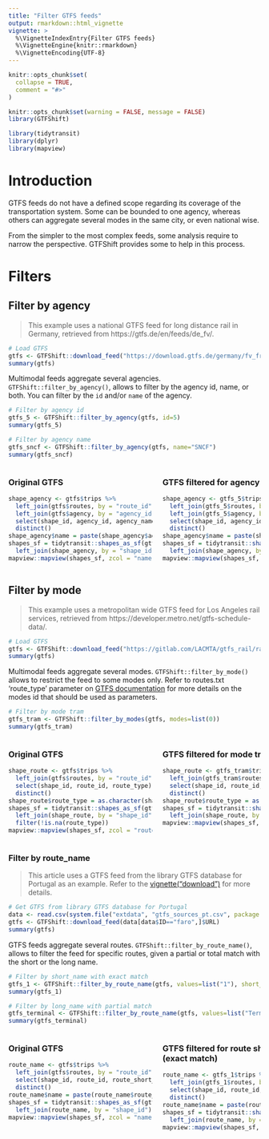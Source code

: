 ```yaml
---
title: "Filter GTFS feeds"
output: rmarkdown::html_vignette
vignette: >
  %\VignetteIndexEntry{Filter GTFS feeds}
  %\VignetteEngine{knitr::rmarkdown}
  %\VignetteEncoding{UTF-8}
---
```


<style>
.leaflet-container {
  width: 100% !important;
  min-width: 0 !important;
  box-sizing: border-box;
}
</style>

```r
knitr::opts_chunk$set(
  collapse = TRUE,
  comment = "#>"
)
```

```r
knitr::opts_chunk$set(warning = FALSE, message = FALSE)
library(GTFShift)

library(tidytransit)
library(dplyr)
library(mapview)
```


# Introduction 

GTFS feeds do not have a defined scope regarding its coverage of the transportation system. Some can be bounded to one agency, whereas others can aggregate several modes in the same city, or even national wise.

From the simpler to the most complex feeds, some analysis require to narrow the perspective. GTFShift provides some to help in this process.



# Filters

## Filter by agency

> This example uses a national GTFS feed for long distance rail in Germany, retrieved from https://gtfs.de/en/feeds/de_fv/.

```r
# Load GTFS
gtfs <- GTFShift::download_feed("https://download.gtfs.de/germany/fv_free/latest.zip")
summary(gtfs)
```

Multimodal feeds aggregate several agencies. `GTFShift::filter_by_agency()`, allows to filter by the agency id, name, or both. You can filter by the `id` and/or `name` of the agency.

```r
# Filter by agency id
gtfs_5 <- GTFShift::filter_by_agency(gtfs, id=5)
summary(gtfs_5)

# Filter by agency name
gtfs_sncf <- GTFShift::filter_by_agency(gtfs, name="SNCF")
summary(gtfs_sncf)
```

<div style="display: flex; gap: 20px; overflow-x: auto;">
<div style="flex: 1 1 0; min-width: 288px; max-width: 100%;">
### Original GTFS
```r
shape_agency <- gtfs$trips %>%
  left_join(gtfs$routes, by = "route_id") %>%
  left_join(gtfs$agency, by = "agency_id") %>%
  select(shape_id, agency_id, agency_name) %>%
  distinct()
shape_agency$name = paste(shape_agency$agency_id, shape_agency$agency_name, sep=": ")
shapes_sf = tidytransit::shapes_as_sf(gtfs$shapes) %>%
  left_join(shape_agency, by = "shape_id")
mapview::mapview(shapes_sf, zcol = "name", legend = TRUE, layer.name="Agency")
```
</div>
<div style="flex: 1 1 0; min-width: 288px; max-width: 100%;">
### GTFS filtered for agency `id=5`
```r
shape_agency <- gtfs_5$trips %>%
  left_join(gtfs_5$routes, by = "route_id") %>%
  left_join(gtfs_5$agency, by = "agency_id") %>%
  select(shape_id, agency_id, agency_name) %>%
  distinct()
shape_agency$name = paste(shape_agency$agency_id, shape_agency$agency_name, sep=": ")
shapes_sf = tidytransit::shapes_as_sf(gtfs_5$shapes) %>%
  left_join(shape_agency, by = "shape_id")
mapview::mapview(shapes_sf, zcol = "name", legend = TRUE, layer.name="Agency")
```
</div>
<div style="flex: 1 1 0; min-width: 288px; max-width: 100%;">
### GTFS filtered for agency `name=SNCF`
```r
shape_agency <- gtfs_sncf$trips %>%
  left_join(gtfs_sncf$routes, by = "route_id") %>%
  left_join(gtfs_sncf$agency, by = "agency_id") %>%
  select(shape_id, agency_id, agency_name) %>%
  distinct()
shape_agency$name = paste(shape_agency$agency_id, shape_agency$agency_name, sep=": ")
shapes_sf = tidytransit::shapes_as_sf(gtfs_sncf$shapes) %>%
  left_join(shape_agency, by = "shape_id")
mapview::mapview(shapes_sf, zcol = "name", legend = TRUE, layer.name="Agency")
```
</div>
</div>


## Filter by mode


> This example uses a metropolitan wide GTFS feed for Los Angeles rail services, retrieved from https://developer.metro.net/gtfs-schedule-data/.

```r
# Load GTFS
gtfs <- GTFShift::download_feed("https://gitlab.com/LACMTA/gtfs_rail/raw/master/gtfs_rail.zip")
summary(gtfs)
```

Multimodal feeds aggregate several modes. `GTFShift::filter_by_mode()` allows to restrict the feed to some modes only. Refer to routes.txt 'route_type' parameter on [GTFS documentation](https://gtfs.org/documentation/schedule/reference/#routestxt) for more details on the modes id that should be used as parameters.

```r
# Filter by mode tram
gtfs_tram <- GTFShift::filter_by_modes(gtfs, modes=list(0))
summary(gtfs_tram)
```

<div style="display: flex; gap: 20px; overflow-x: auto;">
<div style="flex: 1 1 0; min-width: 288px; max-width: 100%;">
### Original GTFS
```r
shape_route <- gtfs$trips %>%
  left_join(gtfs$routes, by = "route_id") %>%
  select(shape_id, route_id, route_type) %>%
  distinct()
shape_route$route_type = as.character(shape_route$route_type)
shapes_sf = tidytransit::shapes_as_sf(gtfs$shapes) %>%
  left_join(shape_route, by = "shape_id") %>%
  filter(!is.na(route_type))
mapview::mapview(shapes_sf, zcol = "route_type", legend = TRUE, layer.name="Route type")
```
</div>
<div style="flex: 1 1 0; min-width: 288px; max-width: 100%;">
### GTFS filtered for mode tram (0)
```r
shape_route <- gtfs_tram$trips %>%
  left_join(gtfs_tram$routes, by = "route_id") %>%
  select(shape_id, route_id, route_type) %>%
  distinct()
shape_route$route_type = as.character(shape_route$route_type)
shapes_sf = tidytransit::shapes_as_sf(gtfs_tram$shapes) %>%
  left_join(shape_route, by = "shape_id")
mapview::mapview(shapes_sf, zcol = "route_type", legend = TRUE, layer.name="Route type")
```
</div>
</div>


### Filter by route_name

> This article uses a GTFS feed from the library GTFS database for Portugal as an example. Refer to the [vignette("download")](./download) for more details.

```r
# Get GTFS from library GTFS database for Portugal
data <- read.csv(system.file("extdata", "gtfs_sources_pt.csv", package = "GTFShift"))
gtfs <- GTFShift::download_feed(data[data$ID=="faro",]$URL)
summary(gtfs)
```

GTFS feeds aggregate several routes. `GTFShift::filter_by_route_name()`, allows to filter the feed for specific routes, given a partial or total match with the short or the long name.

```r
# Filter by short_name with exact match
gtfs_1 <- GTFShift::filter_by_route_name(gtfs, values=list("1"), short_name=TRUE, exact_match=TRUE)
summary(gtfs_1)

# Filter by long_name with partial match
gtfs_terminal <- GTFShift::filter_by_route_name(gtfs, values=list("Terminal", "Rodoviário"), short_name=FALSE, exact_match=FALSE)
summary(gtfs_terminal)
```

<div style="display: flex; gap: 20px; overflow-x: auto;">
<div style="flex: 1 1 0; min-width: 288px; max-width: 100%;">
### Original GTFS
```r
route_name <- gtfs$trips %>%
  left_join(gtfs$routes, by = "route_id") %>%
  select(shape_id, route_id, route_short_name, route_long_name) %>%
  distinct()
route_name$name = paste(route_name$route_short_name, route_name$route_long_name, sep=": ")
shapes_sf = tidytransit::shapes_as_sf(gtfs$shapes) %>%
  left_join(route_name, by = "shape_id")
mapview::mapview(shapes_sf, zcol = "name", legend = TRUE, layer.name="Route name")
```
</div>
<div style="flex: 1 1 0; min-width: 288px; max-width: 100%;">
### GTFS filtered for route short name `1` (exact match)
```r
route_name <- gtfs_1$trips %>%
  left_join(gtfs_1$routes, by = "route_id") %>%
  select(shape_id, route_id, route_short_name, route_long_name) %>%
  distinct()
route_name$name = paste(route_name$route_short_name, route_name$route_long_name, sep=": ")
shapes_sf = tidytransit::shapes_as_sf(gtfs_1$shapes) %>%
  left_join(route_name, by = "shape_id")
mapview::mapview(shapes_sf, zcol = "name", legend = TRUE, layer.name="Route name")
```
</div>
<div style="flex: 1 1 0; min-width: 288px; max-width: 100%;">
### GTFS filtered for route long name `Terminal`, `Rodoviário` (partial match)
```r
route_name <- gtfs_terminal$trips %>%
  left_join(gtfs_terminal$routes, by = "route_id") %>%
  select(shape_id, route_id, route_short_name, route_long_name) %>%
  distinct()
route_name$name = paste(gtfs_terminal$route_short_name, route_name$route_long_name, sep=": ")
shapes_sf = tidytransit::shapes_as_sf(gtfs_terminal$shapes) %>%
  left_join(route_name, by = "shape_id")
mapview::mapview(shapes_sf, zcol = "name", legend = TRUE, layer.name="Route name")
```
</div>
</div>




